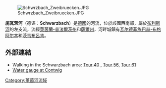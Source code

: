 [[Image:Schwrzbach_Zweibruecken.JPG|right]]

'''施瓦茨河'''（德语：'''Schwarzbach'''）是[[德國|德國]]的河流，位於該國西南部，屬於[[布利斯河|布利斯河]]的左支流，流經[[萊茵蘭-普法爾茨州|萊茵蘭-普法爾茨州]]和[[薩爾州|薩爾州]]，河畔城鎮有[[瓦尔德菲施巴赫-布格阿尔本|瓦尔德菲施巴赫-布格阿尔本]]和[[茨韦布呂肯|茨韦布呂肯]]。

==外部連結==
* Walking in the Schwarzbach area: [http://www.wanderportal-pfalz.de/Tour40.htm Tour 40] {{Wayback|url=http://www.wanderportal-pfalz.de/Tour40.htm |date=20180927100228 }}, [https://web.archive.org/web/20120402130250/http://www.wandere.net/tour.php?tour=56 Tour 56], [https://web.archive.org/web/20120402130316/http://www.wandere.net/tour.php?tour=61 Tour 61]
* [http://www.hochwasser-rlp.de/weitere-pegel/einzelpegel/flussgebiet/mosel/pegel/CONTWIG Water gauge at Contwig] {{Wayback|url=http://www.hochwasser-rlp.de/weitere-pegel/einzelpegel/flussgebiet/mosel/pegel/CONTWIG |date=20201127085504 }}
{{de}}

{{Germany-geo-stub}}
[[Category:莱茵河流域|Category:莱茵河流域]]